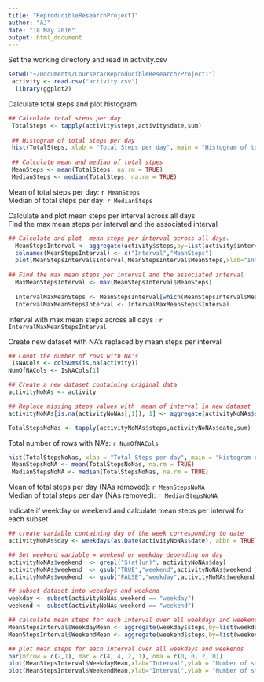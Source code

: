 ```yaml
---
title: "ReproducibleResearchProject1"
author: "AJ"
date: "18 May 2016"
output: html_document
---
```


Set the working directory and read in activity.csv

```r
setwd("~/Documents/Coursera/ReproducibleResearch/Project1")
 activity <- read.csv("activity.csv")
  library(ggplot2)
```


Calculate total steps and plot histogram

```r
## Calculate total steps per day
 TotalSteps <- tapply(activity$steps,activity$date,sum)
 
 ## Histogram of total steps per day
 hist(TotalSteps, xlab = "Total Steps per day", main = "Histogram of total steps per day")
 
 ## Calculate mean and median of total stpes
 MeanSteps <- mean(TotalSteps, na.rm = TRUE)
 MedianSteps <- median(TotalSteps, na.rm = TRUE)
```

Mean of total steps per day: `r MeanSteps`  
Median of total steps per day: `r MedianSteps`  

Calculate and plot  mean steps per interval across all days  
Find the max mean steps per interval and the associated interval

```r

## Calculate and plot  mean steps per interval across all days.
  MeanStepsInterval <- aggregate(activity$steps,by=list(activity$interval),FUN=mean, na.rm = TRUE)
  colnames(MeanStepsInterval) <- c("Interval","MeanSteps") 
  plot(MeanStepsInterval$Interval,MeanStepsInterval$MeanSteps,xlab="Interval",ylab = "Number of steps",type="l", main ="Mean steps per interval across all days" ) 
  
## Find the max mean steps per interval and the associated interval
  MaxMeanStepsInterval <- max(MeanStepsInterval$MeanSteps)
 
  IntervalMaxMeanSteps <- MeanStepsInterval[which(MeanStepsInterval$MeanSteps==MaxMeanStepsInterval),]
  IntervalMaxMeanStepsInterval <- IntervalMaxMeanSteps$Interval 
```

Interval with max mean steps across all days : `r IntervalMaxMeanStepsInterval`  

Create new dataset with NA's replaced by mean steps per interval

```r
## Count the number of rows with NA's
 IsNACols <- colSums(is.na(activity))
NumOfNACols <- IsNACols[1]

## Create a new dataset containing original data
activityNoNAs <- activity

## Replace missing steps values with  mean of interval in new dataset
activityNoNAs[is.na(activityNoNAs[,1]), 1] <- aggregate(activityNoNAs$steps,by=list(activityNoNAs$interval),FUN=mean, na.rm = TRUE)$x

TotalStepsNoNas <- tapply(activityNoNAs$steps,activityNoNAs$date,sum)

```
Total number of rows with NA's: `r NumOfNACols`  


```r
hist(TotalStepsNoNas, xlab = "Total Steps per day", main = "Histogram of total steps per day NA's replaced")
 MeanStepsNoNA <- mean(TotalStepsNoNas, na.rm = TRUE)
 MedianStepsNoNA <- median(TotalStepsNoNas, na.rm = TRUE)

```

Mean of total steps per day (NAs removed): `r MeanStepsNoNA`    
Median of total steps per day (NAs removed): `r MedianStepsNoNA`  

Indicate if weekday or weekend and calculate mean steps per interval for each subset

```r
## create variable containing day of the week corresponding to date
activityNoNAs$day <- weekdays(as.Date(activityNoNAs$date), abbr = TRUE)  

## Set weekend variable = weekend or weekday depending on day
activityNoNAs$weekend  <- grepl("S(at|un)", activityNoNAs$day)
activityNoNAs$weekend  <- gsub("TRUE","weekend",activityNoNAs$weekend )
activityNoNAs$weekend  <- gsub("FALSE","weekday",activityNoNAs$weekend )

## subset dataset into weekdays and weekend
weekday <- subset(activityNoNAs,weekend == "weekday")
weekend <- subset(activityNoNAs,weekend == "weekend")

## calculate mean steps for each interval over all weekdays and weekends
MeanStepsInterval$WeekdayMean <- aggregate(weekday$steps,by=list(weekday$interval),FUN=mean, na.rm = TRUE)
MeanStepsInterval$WeekendMean <- aggregate(weekend$steps,by=list(weekend$interval),FUN=mean, na.rm = TRUE)

## plot mean steps for each interval over all weekdays and weekends
par(mfrow = c(2,1), mar = c(4, 4, 2, 1), oma = c(0, 0, 2, 0))
plot(MeanStepsInterval$WeekdayMean,xlab="Interval",ylab = "Number of steps",type="l", main ="Mean of steps per interval over all weekdays" )
plot(MeanStepsInterval$WeekendMean,xlab="Interval",ylab = "Number of steps",type="l", main ="Mean of steps per interval over all weekends" ) 
```


